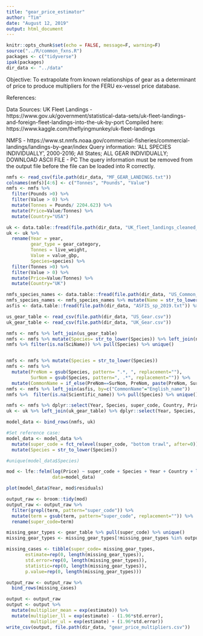```yaml
---
title: "gear_price_estimator"
author: "Tim"
date: "August 12, 2019"
output: html_document
---
```


```r

knitr::opts_chunk$set(echo = FALSE, message=F, warning=F)
source("../R/common_fxns.R")
packages <- c("tidyverse")
ipak(packages)
dir_data <- "../data"
```

Objective: To extrapolate from known relationships of gear as a determinant of price to produce multipliers for the FERU ex-vessel price database. 

References:


Data Sources:
UK Fleet Landings - https://www.gov.uk/government/statistical-data-sets/uk-fleet-landings-and-foreign-fleet-landings-into-the-uk-by-port
Compiled here: https://www.kaggle.com/theflyingmunkey/uk-fleet-landings


NMFS - https://www.st.nmfs.noaa.gov/commercial-fisheries/commercial-landings/landings-by-gear/index
Query information: 'ALL SPECIES INDIVIDUALLY', 2000-2016; All States; ALL GEAR INDIVIDUALLY; DOWNLOAD ASCII FILE - PC
The query information must be removed from the output file before the file can be loaded into R correctly. 

```r
nmfs <- read_csv(file.path(dir_data, "MF_GEAR_LANDINGS.txt"))
colnames(nmfs)[4:6] <- c("Tonnes", "Pounds", "Value")
nmfs <- nmfs %>% 
  filter(Pounds >0) %>% 
  filter(Value > 0) %>% 
  mutate(Tonnes = Pounds/ 2204.623) %>% 
  mutate(Price=Value/Tonnes) %>% 
  mutate(Country="USA")

uk <- data.table::fread(file.path(dir_data, "UK_fleet_landings_cleaned_kaggle.csv"))
uk <- uk %>% 
  rename(Year = year, 
         gear_type = gear_category,
         Tonnes = live_weight,
         Value = value_gbp,
         Species=species) %>%
  filter(Tonnes >0) %>% 
  filter(Value > 0) %>% 
  mutate(Price=Value/Tonnes) %>% 
  mutate(Country="UK")

nmfs_species_names <- data.table::fread(file.path(dir_data, "US_Common_Names.csv"))
nmfs_species_names <- nmfs_species_names %>% mutate(Name = str_to_lower(Name))
asfis <- data.table::fread(file.path(dir_data, "ASFIS_sp_2019.txt")) %>% mutate(English_name = str_to_lower(English_name))

us_gear_table <- read_csv(file.path(dir_data, "US_Gear.csv"))
uk_gear_table <- read_csv(file.path(dir_data, "UK_Gear.csv"))

```


```r

nmfs <- nmfs %>% left_join(us_gear_table)
nmfs <- nmfs %>% mutate(Species= str_to_lower(Species)) %>% left_join(nmfs_species_names, by=c("Species"="Name"))
nmfs %>% filter(is.na(SciName)) %>% pull(Species) %>% unique()


nmfs <- nmfs %>% mutate(Species = str_to_lower(Species))
nmfs <- nmfs %>% 
  mutate(PreNom = gsub(Species, pattern= ".*, ", replacement=""),
         SurNom = gsub(Species, pattern=", .*", replacement="")) %>% 
  mutate(CommonName = if_else(PreNom==SurNom, PreNom, paste(PreNom, SurNom)))
nmfs <- nmfs %>% left_join(asfis, by=c("CommonName"="English_name"))
nmfs %>%  filter(is.na(Scientific_name)) %>% pull(Species) %>% unique()

nmfs <- nmfs %>% dplyr::select(Year, Species, super_code, Country, Price, Tonnes)
uk <- uk %>% left_join(uk_gear_table) %>% dplyr::select(Year, Species, super_code, Country, Price, Tonnes)

model_data <- bind_rows(nmfs, uk)

#Set reference case:
model_data <- model_data %>% 
  mutate(super_code = fct_relevel(super_code, "bottom trawl", after=0)) %>% 
  mutate(Species = str_to_lower(Species))

#unique(model_data$Species)
```


```r
mod <- lfe::felm(log(Price) ~ super_code + Species + Year + Country + log(Tonnes),
                 data=model_data)

plot(model_data$Year, mod$residuals)

```


```r
output_raw <- broom::tidy(mod)
output_raw <- output_raw %>% 
  filter(grepl(term, pattern="super_code")) %>% 
  mutate(term = gsub(term, pattern="super_code", replacement="")) %>% 
  rename(super_code=term)

missing_gear_types <- gear_table %>% pull(super_code) %>% unique()
missing_gear_types <- missing_gear_types[!missing_gear_types %in% output_raw$super_code]

missing_cases <- tibble(super_code= missing_gear_types, 
       estimate=rep(0, length(missing_gear_types)),
       std.error=rep(0, length(missing_gear_types)),
       statistic=rep(0, length(missing_gear_types)),
       p.value=rep(0, length(missing_gear_types)))

output_raw <- output_raw %>% 
  bind_rows(missing_cases)
```


```r
output <- output_raw
output <- output %>% 
  mutate(multiplier_mean = exp(estimate)) %>% 
  mutate(multiplier_ll = exp(estimate) - (1.96*std.error),
         multiplier_ul = exp(estimate) + (1.96*std.error))
write_csv(output, file.path(dir_data, "gear_price_multipliers.csv"))

```

